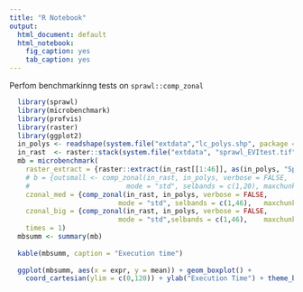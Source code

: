```yaml
---
title: "R Notebook"
output:
  html_document: default
  html_notebook:
    fig_caption: yes
    tab_caption: yes
---
```


Perfom benchmarkinng tests on `sprawl::comp_zonal`

```r

  library(sprawl)
  library(microbenchmark)
  library(profvis)
  library(raster)
  library(ggplot2)
  in_polys <- readshape(system.file("extdata","lc_polys.shp", package = "sprawl"), stringsAsFactors = T)
  in_rast  <- raster::stack(system.file("extdata", "sprawl_EVItest.tif", package = "sprawl"))
  mb = microbenchmark(
    raster_extract = {raster::extract(in_rast[[1:46]], as(in_polys, "Spatial"), FUN = mean, sp = T )}, 
    # b = {outsmall <- comp_zonal(in_rast, in_polys, verbose = FALSE, 
    #                        mode = "std", selbands = c(1,20), maxchunk = 5E4)},
    czonal_med = {comp_zonal(in_rast, in_polys, verbose = FALSE,
                           mode = "std", selbands = c(1,46),   maxchunk = 10E4, full_data = F, addgeom = T)},
    czonal_big = {comp_zonal(in_rast, in_polys, verbose = FALSE, 
                           mode = "std",selbands = c(1,46),    maxchunk = 100E4, full_data = F, addgeom = T)},
    times = 1)
  mbsumm <- summary(mb)
  
  kable(mbsumm, caption = "Execution time")
  
  ggplot(mbsumm, aes(x = expr, y = mean)) + geom_boxplot() +
    coord_cartesian(ylim = c(0,120)) + ylab("Execution Time") + theme_bw()

```
